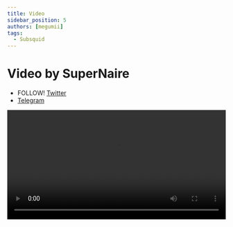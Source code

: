```yaml
---
title: Video
sidebar_position: 5
authors: [megumii]
tags:
  - Subsquid
---
```


# Video by SuperNaire

- FOLLOW! [Twitter](https://twitter.com/0xnaire) 
- [Telegram](https://t.me/supernaire)

<video width="100%" height="auto" controls autoplay loop src="https://arweave.net/Pi2gWZYgwjLWk7fWmHC1PUl9fDv0LxDToYBKfMXNTl4" type="video/mp4"></video>